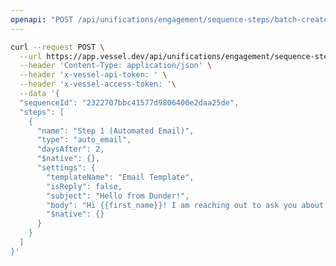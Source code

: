 ```yaml
---
openapi: "POST /api/unifications/engagement/sequence-steps/batch-create"
---
```


<RequestExample>

```bash Request
curl --request POST \
  --url https://app.vessel.dev/api/unifications/engagement/sequence-steps/batch-create \
  --header 'Content-Type: application/json' \
  --header 'x-vessel-api-token: ' \
  --header 'x-vessel-access-token: '\
  --data '{
  "sequenceId": "2322707bbc41577d9806400e2daa25de",
  "steps": [
    {
      "name": "Step 1 (Automated Email)",
      "type": "auto_email",
      "daysAfter": 2,
      "$native": {},
      "settings": {
        "templateName": "Email Template",
        "isReply": false,
        "subject": "Hello from Dunder!",
        "body": "Hi {{first_name}}! I am reaching out to ask you about your paper needs.",
        "$native": {}
      }
    }
  ]
}'
```

</RequestExample>
